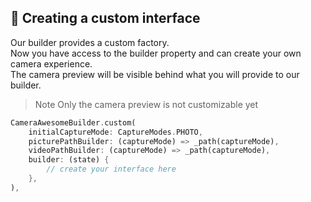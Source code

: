 ## 🎨 Creating a custom interface

Our builder provides a custom factory. <br>
Now you have access to the builder property and can create your own camera experience. <br>
The camera preview will be visible behind what you will provide to our builder.

> Note 
> Only the camera preview is not customizable yet

```dart
CameraAwesomeBuilder.custom(
    initialCaptureMode: CaptureModes.PHOTO,
    picturePathBuilder: (captureMode) => _path(captureMode),
    videoPathBuilder: (captureMode) => _path(captureMode),
    builder: (state) {
        // create your interface here 
    },
),
```
